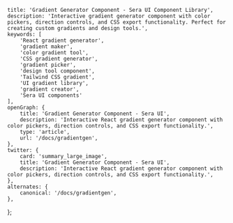     title: 'Gradient Generator Component - Sera UI Component Library',
    description: 'Interactive gradient generator component with color pickers, direction controls, and CSS export functionality. Perfect for creating custom gradients and design tools.',
    keywords: [
        'React gradient generator',
        'gradient maker',
        'color gradient tool',
        'CSS gradient generator',
        'gradient picker',
        'design tool component',
        'Tailwind CSS gradient',
        'UI gradient library',
        'gradient creator',
        'Sera UI components'
    ],
    openGraph: {
        title: 'Gradient Generator Component - Sera UI',
        description: 'Interactive React gradient generator component with color pickers, direction controls, and CSS export functionality.',
        type: 'article',
        url: '/docs/gradientgen',
    },
    twitter: {
        card: 'summary_large_image',
        title: 'Gradient Generator Component - Sera UI',
        description: 'Interactive React gradient generator component with color pickers, direction controls, and CSS export functionality.',
    },
    alternates: {
        canonical: '/docs/gradientgen',
    },
};



<HideTOC />
<Gradientgen />